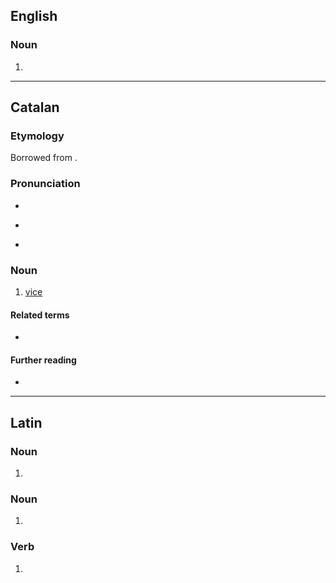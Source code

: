 {{also|Vici|viči}}
==English==

===Noun===
{{head|en|noun form}}

# {{plural of|en|vicus}}

----

==Catalan==

===Etymology===
Borrowed from {{bor|ca|la|vitium}}.

===Pronunciation===
* {{ca-IPA}}
* {{homophones|ca|bici}} {{q|Central}}
* {{rhymes|ca|isi|s=2}}

===Noun===
{{ca-noun|m}}

# [[vice]] {{gloss|bad habit}}

====Related terms====
* {{l|ca|viciós}}

====Further reading====
* {{R:IEC2}}

----

==Latin==

===Noun===
{{la-noun-form|vicī}}

# {{inflection of|la|vicis||dat|s}}

===Noun===
{{la-noun-form|vīcī}}

# {{inflection of|la|vīcus||nom//voc|p|;|gen|s}}

===Verb===
{{la-verb-form|vīcī}}

# {{inflection of|la|vincō||1|s|perf|act|indc|gloss=I have [[conquer]]ed}}